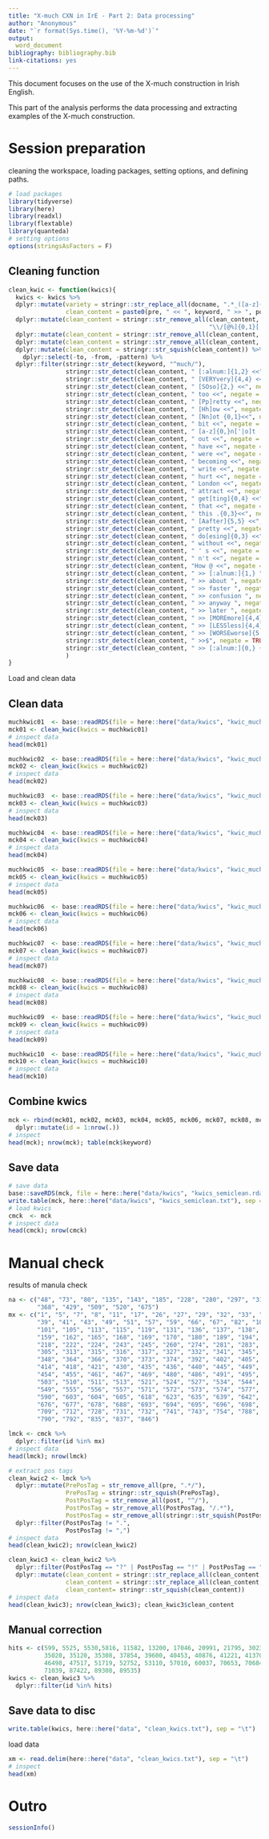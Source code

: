 ```yaml
---
title: "X-much CXN in IrE - Part 2: Data processing"
author: "Anonymous"
date: "`r format(Sys.time(), '%Y-%m-%d')`"
output:
  word_document
bibliography: bibliography.bib
link-citations: yes
---
```


This document focuses on the use of the X-much construction in Irish English. 

This part of the analysis performs the data processing and extracting examples of the X-much construction.

# Session preparation

cleaning the workspace, loading packages, setting options, and defining paths.

```r
# load packages
library(tidyverse)
library(here)
library(readxl)
library(flextable)
library(quanteda)
# setting options
options(stringsAsFactors = F)
```

## Cleaning function

```r

clean_kwic <- function(kwics){
  kwics <- kwics %>%
  dplyr::mutate(variety = stringr::str_replace_all(docname, ".*_([a-z]{2,2})_.*", "\\1"),
                clean_content = paste0(pre, " << ", keyword, " >> ", post)) %>%
  dplyr::mutate(clean_content = stringr::str_remove_all(clean_content, 
                                                        "\\/[@%]{0,1}[:alnum:]{1,4}[@%]{0,1}_{0,1}[@%]{0,1}[:alnum:]{0,4}[@%]{0,1}_{0,1}[@%]{0,1}[:alnum:]{0,4}[@%]{0,1}")) %>%
  dplyr::mutate(clean_content = stringr::str_remove_all(clean_content, "@")) %>%
  dplyr::mutate(clean_content = stringr::str_remove_all(clean_content, "%")) %>%
  dplyr::mutate(clean_content = stringr::str_squish(clean_content)) %>%
    dplyr::select(-to, -from, -pattern) %>%
  dplyr::filter(stringr::str_detect(keyword, "^much/"),
                stringr::str_detect(clean_content, " [:alnum:]{1,2} <<", negate = TRUE),
                stringr::str_detect(clean_content, " [VERYvery]{4,4} <<", negate = TRUE),
                stringr::str_detect(clean_content, " [SOso]{2,} <<", negate = TRUE),
                stringr::str_detect(clean_content, " too <<", negate = TRUE),
                stringr::str_detect(clean_content, " [Pp]retty <<", negate = TRUE),
                stringr::str_detect(clean_content, " [Hh]ow <<", negate = TRUE),
                stringr::str_detect(clean_content, " [Nn]ot {0,1}<<", negate = TRUE),
                stringr::str_detect(clean_content, " bit <<", negate = TRUE),
                stringr::str_detect(clean_content, " [a-z]{0,}n['|o]t [a-z]{1,} <<", negate = TRUE),
                stringr::str_detect(clean_content, " out <<", negate = TRUE),
                stringr::str_detect(clean_content, " have <<", negate = TRUE),
                stringr::str_detect(clean_content, " were <<", negate = TRUE),
                stringr::str_detect(clean_content, " becoming <<", negate = TRUE),
                stringr::str_detect(clean_content, " write <<", negate = TRUE),
                stringr::str_detect(clean_content, " hurt <<", negate = TRUE),
                stringr::str_detect(clean_content, " London <<", negate = TRUE),
                stringr::str_detect(clean_content, " attract <<", negate = TRUE),
                stringr::str_detect(clean_content, " get[ting]{0,4} <<", negate = TRUE),
                stringr::str_detect(clean_content, " that <<", negate = TRUE),
                stringr::str_detect(clean_content, " this .{0,3}<<", negate = TRUE),
                stringr::str_detect(clean_content, " [Aafter]{5,5} <<", negate = TRUE),
                stringr::str_detect(clean_content, " pretty <<", negate = TRUE),
                stringr::str_detect(clean_content, " do[esing]{0,3} <<", negate = TRUE),
                stringr::str_detect(clean_content, " without <<", negate = TRUE),
                stringr::str_detect(clean_content, " ' s <<", negate = TRUE),
                stringr::str_detect(clean_content, " n't <<", negate = TRUE),
                stringr::str_detect(clean_content, "How @ <<", negate = TRUE),
                stringr::str_detect(clean_content, " >> [:alnum:]{1,} ", negate = TRUE),
                stringr::str_detect(clean_content, " >> about ", negate = TRUE),
                stringr::str_detect(clean_content, " >> faster ", negate = TRUE),
                stringr::str_detect(clean_content, " >> confusion ", negate = TRUE),
                stringr::str_detect(clean_content, " >> anyway ", negate = TRUE),
                stringr::str_detect(clean_content, " >> later ", negate = TRUE),
                stringr::str_detect(clean_content, " >> [MOREmore]{4,4} ", negate = TRUE),
                stringr::str_detect(clean_content, " >> [LESSless]{4,4} ", negate = TRUE),
                stringr::str_detect(clean_content, " >> [WORSEworse]{5,5} ", negate = TRUE),
                stringr::str_detect(clean_content, " >>$", negate = TRUE),
                stringr::str_detect(clean_content, " >> [:alnum:]{0,} {0,1}\\?/\\? | >> [:alnum:]{0,} {0,1}\\!/\\! | >> [:alnum:]{0,} {0,1}\\./\\. | >> [:alnum:]{0,} {0,1}\\;/\\; ")
                )
}
```


Load and clean data

## Clean data{-}


```r
muchkwic01  <- base::readRDS(file = here::here("data/kwics", "kwic_much_01.rda")) 
mck01 <- clean_kwic(kwics = muchkwic01)
# inspect data
head(mck01)
```

```r
muchkwic02  <- base::readRDS(file = here::here("data/kwics", "kwic_much_02.rda")) 
mck02 <- clean_kwic(kwics = muchkwic02)
# inspect data
head(mck02)
```

```r
muchkwic03  <- base::readRDS(file = here::here("data/kwics", "kwic_much_03.rda")) 
mck03 <- clean_kwic(kwics = muchkwic03)
# inspect data
head(mck03)
```

```r
muchkwic04  <- base::readRDS(file = here::here("data/kwics", "kwic_much_04.rda")) 
mck04 <- clean_kwic(kwics = muchkwic04)
# inspect data
head(mck04)
```


```r
muchkwic05  <- base::readRDS(file = here::here("data/kwics", "kwic_much_05.rda")) 
mck05 <- clean_kwic(kwics = muchkwic05)
# inspect data
head(mck05)
```



```r
muchkwic06  <- base::readRDS(file = here::here("data/kwics", "kwic_much_06.rda")) 
mck06 <- clean_kwic(kwics = muchkwic06)
# inspect data
head(mck06)
```



```r
muchkwic07  <- base::readRDS(file = here::here("data/kwics", "kwic_much_07.rda")) 
mck07 <- clean_kwic(kwics = muchkwic07)
# inspect data
head(mck07)
```


```r
muchkwic08  <- base::readRDS(file = here::here("data/kwics", "kwic_much_08.rda")) 
mck08 <- clean_kwic(kwics = muchkwic08)
# inspect data
head(mck08)
```


```r
muchkwic09  <- base::readRDS(file = here::here("data/kwics", "kwic_much_09.rda")) 
mck09 <- clean_kwic(kwics = muchkwic09)
# inspect data
head(mck09)
```


```r
muchkwic10  <- base::readRDS(file = here::here("data/kwics", "kwic_much_10.rda")) 
mck10 <- clean_kwic(kwics = muchkwic10)
# inspect data
head(mck10)
```


## Combine kwics

```r
mck <- rbind(mck01, mck02, mck03, mck04, mck05, mck06, mck07, mck08, mck09, mck10) %>%
  dplyr::mutate(id = 1:nrow(.))
# inspect
head(mck); nrow(mck); table(mck$keyword)
```



## Save data{-}

```r
# save data
base::saveRDS(mck, file = here::here("data/kwics", "kwics_semiclean.rda"))
write.table(mck, here::here("data/kwics", "kwics_semiclean.txt"), sep = "\t", row.names = F)
# load kwics
cmck  <- mck
# inspect data
head(cmck); nrow(cmck)
```

# Manual check

results of manula check

```r
na <- c("48", "73", "80", "135", "143", "185", "228", "280", "297", "318", 
        "368", "429", "509", "520", "675") 
mx <- c("1", "5", "7", "8", "11", "17", "26", "27", "29", "32", "33", "35", 
        "39", "41", "43", "49", "51", "57", "59", "66", "67", "82", "100", 
        "101", "105", "113", "115", "119", "131", "136", "137", "138", "142", 
        "159", "162", "165", "168", "169", "170", "180", "189", "194", "217", 
        "218", "222", "224", "243", "245", "260", "274", "281", "283", "299", 
        "305", "313", "315", "316", "317", "327", "332", "341", "345", "346", 
        "348", "364", "366", "370", "373", "374", "392", "402", "405", "413", 
        "414", "418", "421", "430", "435", "436", "440", "445", "449", "453", 
        "454", "455", "461", "467", "469", "480", "486", "491", "495", "501", 
        "503", "510", "511", "513", "521", "524", "527", "534", "544", "548", 
        "549", "555", "556", "557", "571", "572", "573", "574", "577", "580", 
        "590", "603", "604", "605", "618", "623", "635", "639", "642", "657", 
        "676", "677", "678", "688", "693", "694", "695", "696", "698", "708", 
        "709", "712", "728", "731", "732", "741", "743", "754", "788", "789", 
        "790", "792", "835", "837", "846") 
```




```r
lmck <- cmck %>%
  dplyr::filter(id %in% mx)
# inspect data
head(lmck); nrow(lmck)
```




```r
# extract pos tags
clean_kwic2 <- lmck %>%
  dplyr::mutate(PrePosTag = str_remove_all(pre, ".*/"),
                PrePosTag = stringr::str_squish(PrePosTag),
                PostPosTag = str_remove_all(post, "^/"),
                PostPosTag = str_remove_all(PostPosTag, "/.*"),
                PostPosTag = str_remove_all(stringr::str_squish(PostPosTag), ".* ") ) %>%
  dplyr::filter(PostPosTag != ".",
                PostPosTag != ",")
# inspect data
head(clean_kwic2); nrow(clean_kwic2)
```


```r
clean_kwic3 <- clean_kwic2 %>%
  dplyr::filter(PostPosTag == "?" | PostPosTag == "!" | PostPosTag == "[:alnum:]{1,}" ) %>%
  dplyr::mutate(clean_content = stringr::str_replace_all(clean_content, " ([:punct:])/[:punct:] ", " \\1 "),
                clean_content = stringr::str_replace_all(clean_content, "<\\w{1,2}>", " "),
                clean_content= stringr::str_squish(clean_content)) 
# inspect data
head(clean_kwic3); nrow(clean_kwic3); clean_kwic3$clean_content
```

## Manual correction{-}

```r
hits <- c(599, 5525, 5530,5816, 11582, 13200, 17046, 20991, 21795, 30236, 34972, 
          35020, 35120, 35308, 37854, 39600, 40453, 40876, 41221, 41370, 46497, 
          46498, 47517, 51719, 52752, 53110, 57010, 60037, 70653, 70684, 70843, 
          71039, 87422, 89308, 89535)
kwics <- clean_kwic3 %>%
  dplyr::filter(id %in% hits)
```


## Save data to disc{-}

```r
write.table(kwics, here::here("data", "clean_kwics.txt"), sep = "\t") 
```


load data

```r
xm <- read.delim(here::here("data", "clean_kwics.txt"), sep = "\t")
# inspect
head(xm)
```





# Outro

```r
sessionInfo()
```





